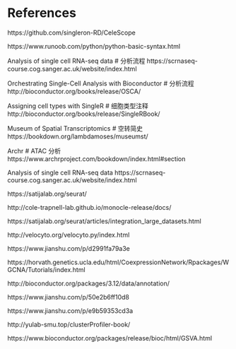 # References

https://github.com/singleron-RD/CeleScope

https://www.runoob.com/python/python-basic-syntax.html

Analysis of single cell RNA-seq data  #  分析流程
https://scrnaseq-course.cog.sanger.ac.uk/website/index.html

Orchestrating Single-Cell Analysis with Bioconductor #  分析流程 
http://bioconductor.org/books/release/OSCA/

Assigning cell types with SingleR  # 细胞类型注释
http://bioconductor.org/books/release/SingleRBook/

Museum of Spatial Transcriptomics  # 空转简史
https://bookdown.org/lambdamoses/museumst/

Archr  # ATAC  分析 
https://www.archrproject.com/bookdown/index.html#section   

Analysis of single cell RNA-seq data
https://scrnaseq-course.cog.sanger.ac.uk/website/index.html

https://satijalab.org/seurat/   

http://cole-trapnell-lab.github.io/monocle-release/docs/  

https://satijalab.org/seurat/articles/integration_large_datasets.html  

http://velocyto.org/velocyto.py/index.html  

https://www.jianshu.com/p/d2991fa79a3e  

https://horvath.genetics.ucla.edu/html/CoexpressionNetwork/Rpackages/WGCNA/Tutorials/index.html  

http://bioconductor.org/packages/3.12/data/annotation/

https://www.jianshu.com/p/50e2b6ff10d8  

https://www.jianshu.com/p/e9b59353cd3a 

http://yulab-smu.top/clusterProfiler-book/ 

https://www.bioconductor.org/packages/release/bioc/html/GSVA.html
